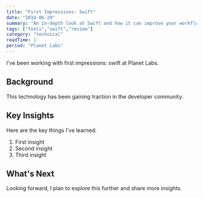 ```yaml
---
title: "First Impressions: Swift"
date: "2014-06-29"
summary: "An in-depth look at Swift and how it can improve your workflow."
tags: ["tools","swift","review"]
category: "technical"
readTime: 1
period: "Planet Labs"
---
```


I've been working with first impressions: swift at Planet Labs.

## Background

This technology has been gaining traction in the developer community.

## Key Insights

Here are the key things I've learned:

1. First insight
2. Second insight
3. Third insight

## What's Next

Looking forward, I plan to explore this further and share more insights.

